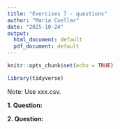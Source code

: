 ```yaml
---
title: "Exercises 7 - questions"
author: "Maria Cuellar"
date: "2025-10-24"
output:
  html_document: default
  pdf_document: default
---
```


```r
knitr::opts_chunk$set(echo = TRUE)
```

```r
library(tidyverse)
```

Note: Use xxx.csv.


**1. Question:** 

**2. Question:** 

